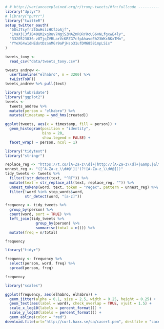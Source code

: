 
```r
# # http://varianceexplained.org/r/trump-tweets/#fn:fullcode ---------------------
library("dplyr")
# library("purrr")
library("twitteR")
setup_twitter_oauth(
  "5OvJTsyfr3tGuHslzHCfJoAjf",
  "1VaXjC3fJB4OQM2xgRuv7NgjS3MAZnRORYRcUS6vNLfgxwE4ly",
  "3320523836-z8TjqZVRLarVcKRZG7cfpAhaveEh23WKxBKxTMn",
  "YYeXG4w1dHEdxtDzanMGr9aPjHso31ufDM68581mpLSis"
)

tweets_tony <-
  read_csv("data/tweets_tony.csv")

tweets_andrew <-
  userTimeline("elhabro", n = 3200) %>%
  twListToDF()
tweets_andrew %>% pull(text)

library("lubridate")
library("ggplot2")
tweets <-
  tweets_andrew %>%
  mutate(person = "elhabro") %>%
  mutate(timestamp = ymd_hms(created))

ggplot(tweets, aes(x = timestamp, fill = person)) +
  geom_histogram(position = "identity",
                 bins = 20,
                 show.legend = FALSE) +
  facet_wrap( ~ person, ncol = 1)

library("tidytext")
library("stringr")

replace_reg <- "https://t.co/[A-Za-z\\d]+|http://[A-Za-z\\d]+|&amp;|&lt;|&gt;|RT|https"
unnest_reg <- "([^A-Za-z_\\d#@']|'(?![A-Za-z_\\d#@]))"
tidy_tweets <- tweets %>% 
  filter(!str_detect(text, "^RT")) %>%
  mutate(text = str_replace_all(text, replace_reg, "")) %>%
  unnest_tokens(word, text, token = "regex", pattern = unnest_reg) %>%
  filter(!word %in% stop_words$word,
         str_detect(word, "[a-z]"))

frequency <- tidy_tweets %>% 
  group_by(person) %>% 
  count(word, sort = TRUE) %>% 
  left_join(tidy_tweets %>% 
              group_by(person) %>% 
              summarise(total = n())) %>%
  mutate(freq = n/total)

frequency

library("tidyr")

frequency <- frequency %>% 
  select(person, word, freq) %>% 
  spread(person, freq)

frequency

library("scales")

ggplot(frequency, aes(elhabro, elhabro)) +
  geom_jitter(alpha = 0.1, size = 2.5, width = 0.25, height = 0.25) +
  geom_text(aes(label = word), check_overlap = TRUE, vjust = 1.5) +
  scale_x_log10(labels = percent_format()) +
  scale_y_log10(labels = percent_format()) +
  geom_abline(color = "red")
download.file(url="http://curl.haxx.se/ca/cacert.pem", destfile = "cacert.pem")
```


